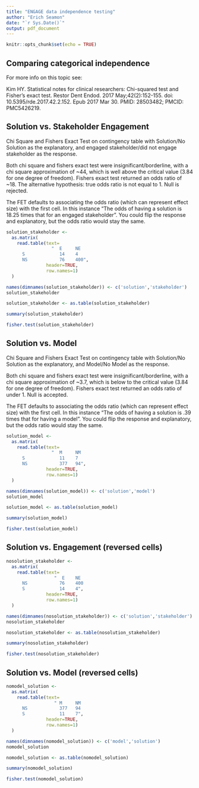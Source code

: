 ```yaml
---
title: "ENGAGE data independence testing"
author: "Erich Seamon"
date: "`r Sys.Date()`"
output: pdf_document
---
```


```r
knitr::opts_chunk$set(echo = TRUE)
```

## Comparing categorical independence

For more info on this topic see:

Kim HY. Statistical notes for clinical researchers: Chi-squared test and Fisher's exact test. Restor Dent Endod. 2017 May;42(2):152-155. doi: 10.5395/rde.2017.42.2.152. Epub 2017 Mar 30. PMID: 28503482; PMCID: PMC5426219.

## Solution vs. Stakeholder Engagement

Chi Square and Fishers Exact Test on contingency table with Solution/No Solution as the explanatory, and engaged stakeholder/did not engage stakeholder as the response.

Both chi square and fishers exact test were insignificant/borderline, with a chi square approximation of ~44, which is well above the critical value (3.84 for one degree of freedom).  Fishers exact test returned an odds ratio of ~18. The alternative hypothesis: true odds ratio is not equal to 1. Null is rejected.

The FET defaults to associating the odds ratio (which can represent effect size) with the first cell. In this instance "The odds of having a solution is 18.25 times that for an engaged stakeholder".  You could flip the response and explanatory, but the odds ratio would stay the same.


```r

solution_stakeholder <- 
  as.matrix(
    read.table(text=
                 "  E     NE           
      S             14    4      
      NS            76    400",
               header=TRUE,
               row.names=1)
  )

names(dimnames(solution_stakeholder)) <- c('solution','stakeholder')
solution_stakeholder

solution_stakeholder <- as.table(solution_stakeholder)

summary(solution_stakeholder)

fisher.test(solution_stakeholder)


```
\newpage
## Solution vs. Model 

Chi Square and Fishers Exact Test on contingency table with Solution/No Solution as the explanatory, and Model/No Model as the response.

Both chi square and fishers exact test were insignificant/borderline, with a chi square approximation of ~3.7, which is below to the critical value (3.84 for one degree of freedom).  Fishers exact test returned an odds ratio of under 1. Null is accepted.  

The FET defaults to associating the odds ratio (which can represent effect size) with the first cell. In this instance "The odds of having a solution is .39 times that for having a model".  You could flip the response and explanatory, but the odds ratio would stay the same.

```r

solution_model <- 
  as.matrix(
    read.table(text=
                 "  M     NM      
      S             11    7      
      NS            377   94",
               header=TRUE,
               row.names=1)
  )

names(dimnames(solution_model)) <- c('solution','model')
solution_model

solution_model <- as.table(solution_model)

summary(solution_model)

fisher.test(solution_model)
```


\newpage
## Solution vs. Engagement (reversed cells)

```r

nosolution_stakeholder <- 
  as.matrix(
    read.table(text=
                  "  E    NE           
      NS            76    400      
      S             14    4",
               header=TRUE,
               row.names=1)
  )

names(dimnames(nosolution_stakeholder)) <- c('solution','stakeholder')
nosolution_stakeholder

nosolution_stakeholder <- as.table(nosolution_stakeholder)

summary(nosolution_stakeholder)

fisher.test(nosolution_stakeholder)
```

\newpage
## Solution vs. Model (reversed cells)

```r

nomodel_solution <- 
  as.matrix(
    read.table(text=
                  " M     NM      
      NS            377   94      
      S             11    7",
               header=TRUE,
               row.names=1)
  )

names(dimnames(nomodel_solution)) <- c('model','solution')
nomodel_solution

nomodel_solution <- as.table(nomodel_solution)

summary(nomodel_solution)

fisher.test(nomodel_solution)
```

